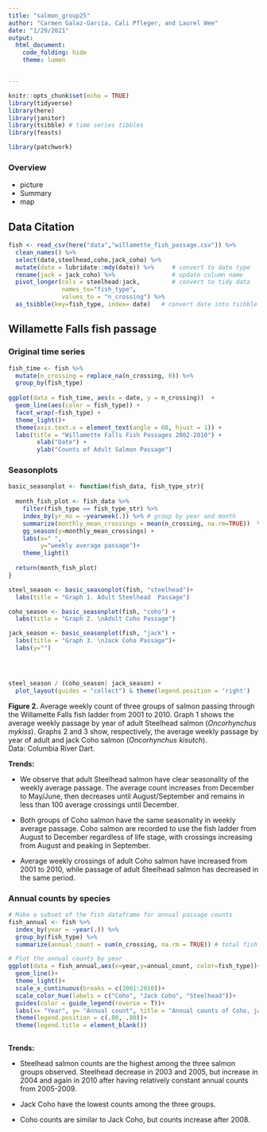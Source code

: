 ```yaml
---
title: "salmon_group25"
author: "Carmen Galaz-García, Cali Pfleger, and Laurel Wee"
date: "1/29/2021"
output: 
  html_document:
    code_folding: hide
    theme: lumen


---
```


```r
knitr::opts_chunk$set(echo = TRUE)
library(tidyverse)
library(here)
library(janitor)
library(tsibble) # time series tibbles
library(feasts)

library(patchwork)

```

### Overview

- picture
- Summary
- map

## Data Citation


```r
fish <- read_csv(here("data","willamette_fish_passage.csv")) %>% 
  clean_names() %>% 
  select(date,steelhead,coho,jack_coho) %>% 
  mutate(date = lubridate::mdy(date)) %>%     # convert to date type
  rename(jack = jack_coho) %>%                # update column name
  pivot_longer(cols = steelhead:jack,         # convert to tidy data
               names_to="fish_type", 
               values_to = "n_crossing") %>% 
  as_tsibble(key=fish_type, index= date)   # convert date into tsibble

```

## Willamette Falls fish passage {.tabset}


### Original time series
```r

fish_time <- fish %>% 
  mutate(n_crossing = replace_na(n_crossing, 0)) %>% 
  group_by(fish_type)
  
ggplot(data = fish_time, aes(x = date, y = n_crossing))  +
  geom_line(aes(color = fish_type)) +
  facet_wrap(~fish_type) +
  theme_light()+ 
  theme(axis.text.x = element_text(angle = 60, hjust = 1)) +
  labs(title = "Willamette Falls Fish Passages 2002-2010") +
        xlab("Date") +
        ylab("Counts of Adult Salmon Passage") 

```

### Seasonplots
```r

basic_seasonplot <- function(fish_data, fish_type_str){
 
  month_fish_plot <- fish_data %>% 
    filter(fish_type == fish_type_str) %>%  
    index_by(yr_mo = ~yearweek(.)) %>% # group by year and month
    summarize(monthly_mean_crossings = mean(n_crossing, na.rm=TRUE))  %>% 
    gg_season(y=monthly_mean_crossings) +
    labs(x=" ",
         y="weekly average passage")+
    theme_light()
  
  return(month_fish_plot)
}

steel_season <- basic_seasonplot(fish, "steelhead")+
  labs(title = "Graph 1. Adult Steelhead  Passage")

coho_season <- basic_seasonplot(fish, "coho") +
  labs(title = "Graph 2. \nAdult Coho Passage")

jack_season <- basic_seasonplot(fish, "jack") +
  labs(title = "Graph 3. \nJack Coho Passage")+
  labs(y="")




steel_season / (coho_season| jack_season) +
  plot_layout(guides = "collect") & theme(legend.position = 'right')
```

**Figure 2.** 
Average weekly count of three groups of salmon passing through the Willamette Falls fish ladder from 2001 to 2010. 
Graph 1 shows the average weekly passage by year of adult Steelhead salmon (*Oncorhynchus mykiss*).
Graphs 2 and 3 show, respectively, the average weekly passage by year of adult and jack Coho salmon (*Oncorhynchus kisutch*).  
Data: Columbia River Dart.

**Trends:**

- We observe that adult Steelhead salmon have clear seasonality of the weekly average passage. 
The  average count increases from December to May/June, then decreases until August/September and remains in less than 100 average crossings until December.

- Both groups of Coho salmon have the same seasonality in weekly average passage. Coho salmon are recorded to use the fish ladder from August to December regardless of life stage, with crossings increasing from August and peaking in September. 

- Average weekly crossings of adult Coho salmon have increased from 2001 to 2010, while passage of adult Steelhead salmon has decreased in the same period. 

### Annual counts by species
```r

# Make a subset of the fish dataframe for annual passage counts
fish_annual <- fish %>% 
  index_by(year = ~year(.)) %>% 
  group_by(fish_type) %>% 
  summarize(annual_count = sum(n_crossing, na.rm = TRUE)) # total fish count of each fish_type per year

# Plot the annual counts by year
ggplot(data = fish_annual,aes(x=year,y=annual_count, color=fish_type))+
  geom_line()+
  theme_light()+
  scale_x_continuous(breaks = c(2001:2010))+
  scale_color_hue(labels = c("Coho", "Jack Coho", "Steelhead"))+
  guides(color = guide_legend(reverse = T))+
  labs(x= "Year", y= "Annual count", title = "Annual counts of Coho, jack Coho, and Steelhead salmon", subtitle = "surveyed from 2001-2010")+
  theme(legend.position = c(.80, .80))+
  theme(legend.title = element_blank())
  
```


**Trends:** 

- Steelhead salmon counts are the highest among the three salmon groups observed. Steelhead decrease in 2003 and 2005, but increase in 2004 and again in 2010 after having relatively constant annual counts from 2005-2009. 

- Jack Coho have the lowest counts among the three groups.

- Coho counts are similar to Jack Coho, but counts increase after 2008. 

